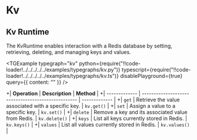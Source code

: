 
# Kv

## Kv Runtime

The KvRuntime enables interaction with a Redis database by setting, retrieving, deleting, and managing keys and values.

<TGExample
  typegraph="kv"
  python={require("!!code-loader!../../../../../examples/typegraphs/kv.py")}
  typescript={require("!!code-loader!../../../../../examples/typegraphs/kv.ts")}
  disablePlayground={true}
  query={{ content: "" }}
/>

+| **Operation** | **Description** | **Method** |
+| ------------- | -------------------------------------------------- | ------------- |
+| `get` | Retrieve the value associated with a specific key. | `kv.get()` |
+| `set` | Assign a value to a specific key. | `kv.set()` |
+| `delete` | Remove a key and its associated value from Redis. | `kv.delete()` |
+| `keys` | List all keys currently stored in Redis. | `kv.keys()` |
+| `values` | List all values currently stored in Redis. | `kv.values()` |
